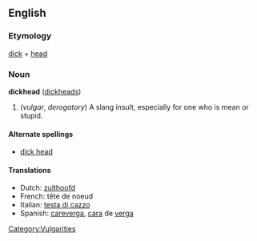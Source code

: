 ==English==
===Etymology===
[[dick]] + [[head]]

===Noun===
'''dickhead''' ([[dickheads]])

#(''vulgar'', ''derogatory'') A slang insult, especially for one who is mean or stupid.

====Alternate spellings====
*[[dick head]]

====Translations====
*Dutch: [[zulthoofd]]
*French: tête de noeud
*Italian: [[testa di cazzo]]
*Spanish: [[careverga]], [[cara]] de [[verga]]

[[Category:Vulgarities]]